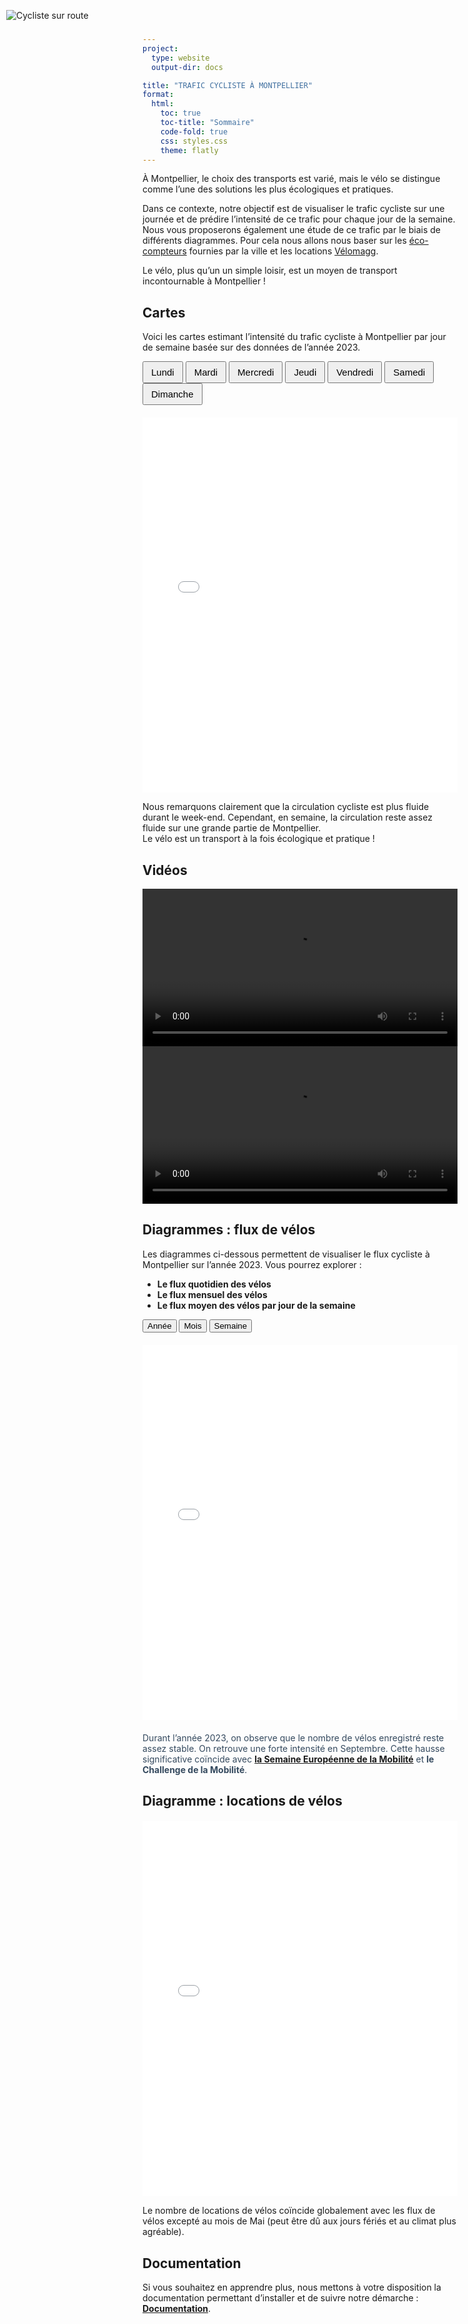 ```yaml
---
project:
  type: website
  output-dir: docs

title: "TRAFIC CYCLISTE À MONTPELLIER"
format:
  html:
    toc: true
    toc-title: "Sommaire"
    code-fold: true
    css: styles.css  
    theme: flatly  
---
```


<div id="logo-container" style="position: absolute; top: 10px; left: 10px;">
  <img src="https://us.123rf.com/450wm/aquir/aquir2307/aquir230700775/208710489-cycliste-cycliste-sur-route-illustration-dessinée-à-la-main-illustration-de-dessin-animé-de-style.jpg?ver=6" 
       alt="Cycliste sur route" style="max-width: 150px; max-height: 100px;"
       onclick="location.reload();"/>
</div>

À Montpellier, le choix des transports est varié, mais le vélo se distingue comme l'une des solutions les plus écologiques et pratiques. 

Dans ce contexte, notre objectif est de visualiser le trafic cycliste sur une journée et de prédire l'intensité de ce trafic pour chaque jour de la semaine. Nous vous proposerons également une étude de ce trafic par le biais de différents diagrammes.
Pour cela nous allons nous baser sur les [éco-compteurs](https://data.montpellier3m.fr/dataset/comptages-velo-et-pieton-issus-des-compteurs-de-velo) fournies par la ville et les locations [Vélomagg](https://data.montpellier3m.fr/dataset/courses-des-velos-velomagg-de-montpellier-mediterranee-metropole).

Le vélo, plus qu'un un simple loisir, est un moyen de transport incontournable à Montpellier !

## Cartes

Voici les cartes estimant l'intensité du trafic cycliste à Montpellier par jour de semaine basée sur des données de l’année 2023.

<div>
  <button onclick="changeMap('Lundi')" style="font-size: 15px; padding: 7px 12px;">Lundi</button>
  <button onclick="changeMap('Mardi')" style="font-size: 15px; padding: 7px 12px;">Mardi</button>
  <button onclick="changeMap('Mercredi')" style="font-size: 15px; padding: 7px 12px;">Mercredi</button>
  <button onclick="changeMap('Jeudi')" style="font-size: 15px; padding: 7px 12px;">Jeudi</button>
  <button onclick="changeMap('Vendredi')" style="font-size: 15px; padding: 7px 12px;">Vendredi</button>
  <button onclick="changeMap('Samedi')" style="font-size: 15px; padding: 7px 12px;">Samedi</button>
  <button class="dimanche" onclick="changeMap('Dimanche')" style="font-size: 15px; padding: 7px 12px;">Dimanche</button>
</div>

<div id="map-container" style="margin-top: 20px;">
  <iframe id="map-frame" src="docs/Carte/map_montpellier_Lundi.html" width="100%" height="600" style="border: none;"></iframe>
</div>

<script>
  function changeMap(day) {
    document.getElementById("map-frame").src = `docs/Carte/map_montpellier_${day}.html`;
  }
</script>

Nous remarquons clairement que la circulation cycliste est plus fluide durant le week-end. Cependant, en semaine, la circulation reste assez fluide sur une grande partie de Montpellier.  
Le vélo est un transport à la fois écologique et pratique !

## Vidéos

<video controls width="100%" height="auto">
  <source src="docs/Video/bike_animation_12_Mai.mp4">
</video>

<video controls width="100%" height="auto">
  <source src="docs/Video/bike_animation_14_Mai.mp4">
</video>


## Diagrammes : flux de vélos

Les diagrammes ci-dessous permettent de visualiser le flux cycliste à Montpellier sur l'année 2023. Vous pourrez explorer :

- **Le flux quotidien des vélos**
- **Le flux mensuel des vélos**
- **Le flux moyen des vélos par jour de la semaine**

<div>
  <button onclick="changeDiagramme('Annee')">Année</button>
  <button onclick="changeDiagramme('Mois')">Mois</button>
  <button onclick="changeDiagramme('Semaine')">Semaine</button>
</div>

<div id="diagram-container" style="margin-top: 20px;">
  <iframe id="diagram-frame" src="docs/Diagramme/Diagramme_Annee_2023.html" width="100%" height="600" style="border: none;"></iframe>
</div>

<div id="diagram-text" style="margin-top: 20px; color: #34495e;">
  Durant l’année 2023, on observe que le nombre de vélos enregistré reste assez stable. On retrouve une forte intensité en Septembre. Cette hausse significative coïncide avec [__la Semaine Européenne de la Mobilité__](https://www.montpellier3m.fr/semaine-europeeenne-de-la-mobilite?utm.com)
  et **le Challenge de la Mobilité**.
</div>

<script>
  function changeDiagramme(view) {
    document.getElementById("diagram-frame").src = `docs/Diagramme/Diagramme_${view}_2023.html`;
    const texts = {
      Annee: `
        <p>
          Durant l’année 2023, on observe que le nombre de vélos enregistré reste assez stable. On retrouve une forte intensité en Septembre, dépassant largement la moyenne annuelle.  
          Cette hausse significative coïncide avec [__la Semaine Européenne de la Mobilité__](https://www.montpellier3m.fr/semaine-europeeenne-de-la-mobilite?utm.com)
          et **le Challenge de la Mobilité**.
        </p>
      `,
      Mois: `
        <p>
          Ce diagramme par mois, revèle une forte intensité enregistrée en <strong>septembre</strong> comme vu précédemment.
          À l’inverse, les mois de <strong>février et décembre </strong> sont les plus faibles, sûrement causés par l'hiver.
          On remarque également une baisse surprenante en <strong>juillet et en août</strong>, qui pourrait être liée aux vacances estivales.
          </p>
          <p>
          Ces variations montrent que le trafic cycliste est assez dépendant des saisons.
        </p>
      `,
      Semaine: `
        <p>
          Sur une semaine, les flux de vélos varient considérablement. Les jours ouvrés enregistrent les flux les plus élevés.
          </p>
          <p>
          En revanche, une baisse est observée durant le week-end qui enregistre des flux presque <strong>deux fois inférieur</strong> à ceux des jours de semaine.
          </p>
      `
    };
    document.getElementById("diagram-text").innerHTML = texts[view];
  }
</script>



## Diagramme : locations de vélos
<div id="diagram-container" style="margin-top: 20px;">
  <iframe id="diagram-frame" src="docs/Diagramme/Diagramme_locations.html" width="100%" height="600" style="border: none;"></iframe>
</div>
Le nombre de locations de vélos coïncide globalement avec les flux de vélos excepté au mois de Mai (peut être dû aux jours fériés et au climat plus agréable).

## Documentation
Si vous souhaitez en apprendre plus, nous mettons à votre disposition la documentation permettant d'installer et de suivre notre démarche : [__Documentation__](build/html/index.html).